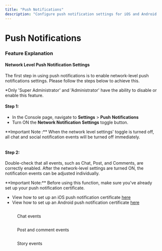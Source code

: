 ```yaml
---
title: "Push Notifications"
description: "Configure push notification settings for iOS and Android platforms with certificate management and delivery optimization"
---
```


# Push Notifications

### Feature Explanation

#### Network Level Push Notification Settings

The first step in using push notifications is to enable network-level push notifications settings. Please follow the steps below to achieve this.

*Only 'Super Administrator' and 'Administrator' have the ability to disable or enable this feature.

#### **Step 1:**&#x20;

* In the Console page, navigate to **Settings** > **Push** **Notifications**
* Turn ON the **Network Notification** **Settings** toggle button.

<Info>
**Important Note :** When the network level settings' toggle is turned off, all chat and social notification events will be turned off immediately.
</Info>

<figure><img src="../../../.gitbook/assets/Screenshot 2567-11-13 at 10.44.46 AM.png" alt="" /><figcaption></figcaption></figure>

#### Step 2:

Double-check that all events, such as Chat, Post, and Comments, are correctly enabled. After the network-level settings are turned ON, the notification events can be adjusted individually.

<Info>
**Important Note:** Before using this function, make sure you've already set up your push notification certificate.

* View how to set up an iOS push notification certificate [here](../../../social-plus-sdk/core-concepts/push-notifications/ios-push-notification-certificate-setup.md)
* View how to set up an Android push notification certificate [here](../../../social-plus-sdk/core-concepts/push-notifications/android-push-notifications-initialization.md#initialize-push-notification)
</Info>

<figure><img src="../../../.gitbook/assets/Screenshot 2567-05-10 at 13.56.48.png" alt="" /><figcaption><p>Chat events</p></figcaption></figure>

<figure><img src="../../../.gitbook/assets/Screenshot 2567-05-10 at 13.57.14.png" alt="" /><figcaption><p>Post and comment events</p></figcaption></figure>

<figure><img src="../../../.gitbook/assets/Screenshot 2567-05-10 at 13.57.39.png" alt="" /><figcaption><p>Story events</p></figcaption></figure>
